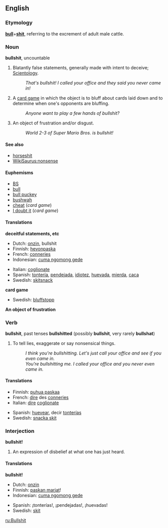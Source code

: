 {{wikipedia}}
==English==

===Etymology===
'''[[bull]]'''+'''[[shit]]''', referring to the excrement of adult male cattle.

===Noun===
'''bullshit''', uncountable
# {{vulgarslang}} Blatantly false statements, generally made with intent to deceive; [[Scientology]].
#: ''That's bullshit!  I called your office and they said you never came in!''
# {{vulgarslang}} A [[card game]] in which the object is to bluff about cards laid down and to determine when one's opponents are bluffing.
#: ''Anyone want to play a few hands of bullshit?''
# {{vulgarslang}} An object of frustration and/or disgust.
#: ''World 2-3 of Super Mario Bros. is bullshit!''


====See also====
*[[horseshit]]
*[[WikiSaurus:nonsense]]

====Euphemisms====
*[[BS]]
*[[bull]]
*[[bull puckey]]
*[[bushwah]]
*[[cheat]] (''card game'')
*[[I doubt it]] (''card game'')

====Translations====
'''deceitful statements, etc'''

{{top}}
*Dutch: [[onzin]], bullshit
*Finnish: [[hevonpaska]]<!--belongs at Finnish entry (literally "horse shit")-->
*French: [[conneries]] {{f}} {{p}}
*Indonesian: [[cuma ngomong gede]]
{{mid}}
*Italian: [[coglionate]] {{f}} {{p}}
*Spanish: [[tontería]], [[pendejada]], [[idiotez]], [[huevada]], [[mierda]], [[caca]]
*Swedish: [[skitsnack]]
{{bottom}}

'''card game'''
{{top}}
*Swedish: [[bluffstopp]]
{{mid}}
{{bottom}}

'''An object of frustration'''
{{top}}
{{mid}}
{{bottom}}

===Verb===
<!-- A good example of an irregular verb becoming regular in a compound.  The canonical example is ''flied out'' -->
'''bullshit''', past tenses '''bullshitted''' (possibly '''bullshit''', very rarely '''bullshat''')
# {{vulgarslang}} To tell lies, exaggerate or say nonsensical things.
#: ''I think you're bullshitting.  Let's just call your office and see if you even came in.''
#: ''You're bullshitting me.  I called your office and you never even came in.''

====Translations====
{{top}}
*Finnish: [[puhua paskaa]]
*French: [[dire]] des [[conneries]]
*Italian: [[dire]] [[coglionate]]
{{mid}}
*Spanish: [[huevear]], decir [[tontería]]s
*Swedish: [[snacka skit]]
{{bottom}}

===Interjection===
'''bullshit!'''
# {{vulgarslang}} An expression of disbelief at what one has just heard.

====Translations====
'''bullshit!'''
{{top}}
*Dutch: [[onzin]]
*Finnish: [[paskan marjat]]!
*Indonesian: [[cuma ngomong gede]]
{{mid}}
*Spanish: ¡tonterías!, ¡pendejadas!, ¡huevadas!
*Swedish: [[skit]]
{{bottom}}

[[ru:Bullshit]]